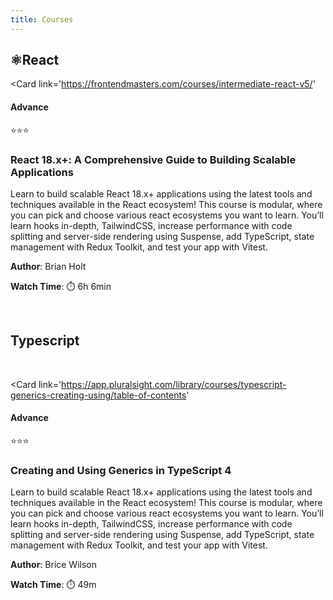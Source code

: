 ```yaml
---
title: Courses
---
```



<span>

## ⚛️React

</span>

<Card 
	link='https://frontendmasters.com/courses/intermediate-react-v5/'
>
<Row slot="row" justifyContent='space-between'>
<Col slot="col" >

#### Advance

</Col>
<Col slot="col">⭐⭐⭐</Col>
</Row>

### React 18.x+: A Comprehensive Guide to Building Scalable Applications

Learn to build scalable React 18.x+ applications using the latest tools and techniques available in the React ecosystem! This course is modular, where you can pick and choose various react ecosystems you want to learn. You’ll learn hooks in-depth, TailwindCSS, increase performance with code splitting and server-side rendering using Suspense, add TypeScript, state management with Redux Toolkit, and test your app with Vitest.

<Row justifyContent='space-between'>
<Col>

**Author**: Brian Holt

</Col>
<Col>

**Watch Time**: ⏱️ 6h 6min

</Col>
</Row>
</Card>

<br />

<span>

## Typescript

</span>

<br />

<Card 
	link='https://app.pluralsight.com/library/courses/typescript-generics-creating-using/table-of-contents'
>
<Row justifyContent='space-between'>
<Col>

#### Advance

</Col>
<Col>⭐⭐⭐</Col>
</Row>

### Creating and Using Generics in TypeScript 4

Learn to build scalable React 18.x+ applications using the latest tools and techniques available in the React ecosystem! This course is modular, where you can pick and choose various react ecosystems you want to learn. You’ll learn hooks in-depth, TailwindCSS, increase performance with code splitting and server-side rendering using Suspense, add TypeScript, state management with Redux Toolkit, and test your app with Vitest.

<Row justifyContent='space-between'>
<Col>

**Author**: Brice Wilson

</Col>
<Col>

**Watch Time**: ⏱️ 49m

</Col>
</Row>
</Card>
